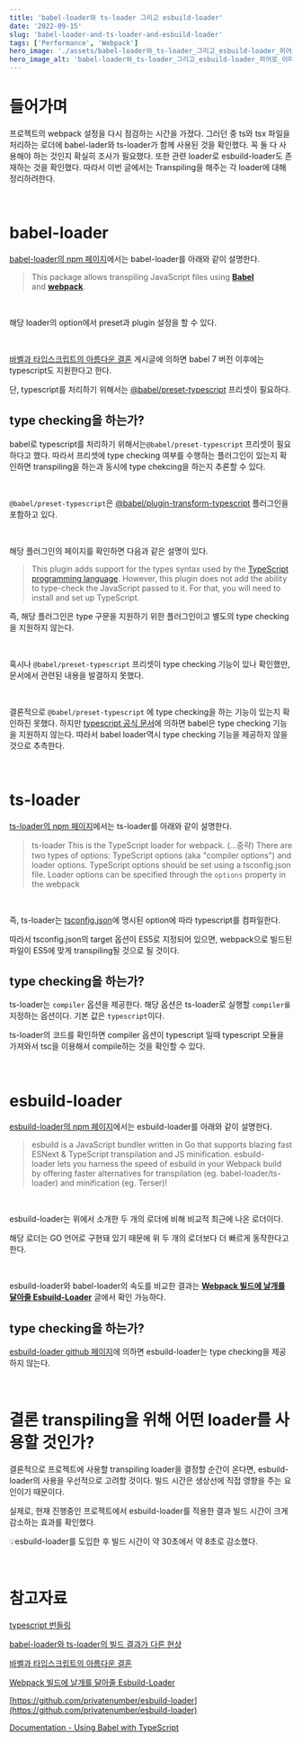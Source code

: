 ```yaml
---
title: 'babel-loader와 ts-loader 그리고 esbuild-loader'
date: '2022-09-15'
slug: 'babel-loader-and-ts-loader-and-esbuild-loader'
tags: ['Performance', 'Webpack']
hero_image: './assets/babel-loader와_ts-loader_그리고_esbuild-loader_히어로_이미지.jpeg'
hero_image_alt: 'babel-loader와_ts-loader_그리고_esbuild-loader_히어로_이미지'
---
```

# 들어가며

프로젝트의 webpack 설정을 다시 점검하는 시간을 가졌다. 그러던 중 ts와 tsx 파일을 처리하는 로더에 babel-lader와 ts-loader가 함께 사용된 것을 확인했다. 꼭 둘 다 사용해야 하는 것인지 확실히 조사가 필요했다. 또한 관련 loader로 esbuild-loader도 존재하는 것을 확인했다. 따라서 이번 글에서는 Transpiling을 해주는 각 loader에 대해 정리하려한다.

<br/>

# babel-loader

[babel-loader의 npm 페이지](https://www.npmjs.com/package/babel-loader)에서는 babel-loader를 아래와 같이 설명한다.

> This package allows transpiling JavaScript files using **[Babel](https://github.com/babel/babel)** and **[webpack](https://github.com/webpack/webpack)**.
> 

<br/>

해당 loader의 option에서 preset과 plugin 설정을 할 수 있다.

<br/>

[바벨과 타입스크립트의 아름다운 결혼](https://ui.toast.com/weekly-pick/ko_20181220) 게시글에 의하면 babel 7 버전 이후에는 typescript도 지원한다고 한다.

단, typescript를 처리하기 위해서는 [@babel/preset-typescript](https://babeljs.io/docs/en/babel-preset-typescript) 프리셋이 필요하다.

## type checking을 하는가?

babel로 typescript를 처리하기 위해서는`@babel/preset-typescript` 프리셋이 필요하다고 했다. 따라서 프리셋에 type checking 여부를 수행하는 플러그인이 있는지 확인하면 transpiling을 하는과 동시에 type chekcing을 하는지 추론할 수 있다.

<br/>

`@babel/preset-typescript`은 [@babel/plugin-transform-typescript](https://babeljs.io/docs/en/babel-plugin-transform-typescript) 플러그인을 포함하고 있다.

<br/>

해당 플러그인의 페이지를 확인하면 다음과 같은 설명이 있다.

> This plugin adds support for the types syntax used by the [TypeScript programming language](https://www.typescriptlang.org/). However, this plugin does not add the ability to type-check the JavaScript passed to it. For that, you will need to install and set up TypeScript.
> 

즉, 해당 플러그인은 type 구문을 지원하기 위한 플러그인이고 별도의 type checking을 지원하지 않는다.

<br/>

혹시나 `@babel/preset-typescript` 프리셋이 type checking 기능이 있나 확인했만, 문서에서 관련된 내용을 발결하지 못했다.

<br/>

결론적으로 `@babel/preset-typescript` 에 type checking을 하는 기능이 있는지 확인하진 못했다. 하지만 [typescript 공식 문서](https://www.typescriptlang.org/docs/handbook/babel-with-typescript.html#type-checking-and-dts-file-generation)에 의하면 babel은 type checking 기능을 지원하지 않는다. 따라서 babel loader역시 type checking 기능을 제공하지 않을 것으로 추측한다.

<br/>

# ts-loader

[ts-loader의 npm 페이지](https://www.npmjs.com/package/ts-loader)에서는 ts-loader를 아래와 같이 설명한다.

> ts-loader This is the TypeScript loader for webpack.
(…중략)
There are two types of options: TypeScript options (aka "compiler options") and loader options. TypeScript options should be set using a tsconfig.json file. Loader options can be specified through the `options` property in the webpack
> 

<br/>

즉, ts-loader는 [tsconfig.json](https://www.typescriptlang.org/tsconfig)에 명시된 option에 따라 typescript를 컴파일한다.

따라서 tsconfig.json의 target 옵션이 ES5로 지정되어 있으면, webpack으로 빌드된 파일이 ES5에 맞게 transpiling될 것으로 될 것이다.

## type checking을 하는가?

ts-loader는 `compiler` 옵션을 제공한다. 해당 옵션은 ts-loader로 실행할 `compiler를` 지정하는 옵션이다. 기본 값은 `typescript`이다.

ts-loader의 코드를 확인하면 compiler 옵션이 typescript 일때 typescript 모듈을 가져와서 tsc을 이용해서 compile하는 것을 확인할 수 있다.

<br/>

# esbuild-loader

[esbuild-loader의 npm 페이지](https://www.npmjs.com/package/esbuild-loader)에서는 esbuild-loader를 아래와 같이 설명한다.

> esbuild is a JavaScript bundler written in Go that supports blazing fast ESNext & TypeScript transpilation and JS minification.
esbuild-loader lets you harness the speed of esbuild in your Webpack build by offering faster alternatives for transpilation (eg. babel-loader/ts-loader) and minification (eg. Terser)!
> 

<br/>

esbuild-loader는 위에서 소개한 두 개의 로더에 비해 비교적 최근에 나온 로더이다.

해당 로더는 GO 언어로 구현돼 있기 때문에 위 두 개의 로더보다 더 빠르게 동작한다고 한다.

<br/>

esbuild-loader와 babel-loader의 속도를 비교한 결과는 ****[Webpack 빌드에 날개를 달아줄 Esbuild-Loader](https://fe-developers.kakaoent.com/2022/220707-webpack-esbuild-loader/#%EC%99%9C-%EB%8D%94-%EB%B9%A0%EB%A5%B8%EA%B0%80-)**** 글에서 확인 가능하다.

## type checking을 하는가?

[esbuild-loader github 페이지](https://github.com/privatenumber/esbuild-loader#will-there-be-type-checking-support)에 의하면 esbuild-loader는 type checking을 제공하지 않는다.

<br/>

# 결론 transpiling을 위해 어떤 loader를 사용할 것인가?

결론적으로 프로젝트에 사용할 transpiling loader을 결정할 순간이 온다면, esbuild-loader의 사용을 우선적으로 고려할 것이다. 빌드 시간은 생상선에 직접 영향을 주는 요인이기 때문이다.

실제로, 현재 진행중인 프로젝트에서 esbuild-loader를 적용한 결과 빌드 시간이 크게 감소하는 효과를 확인했다.

💡esbuild-loader를 도입한 후 빌드 시간이 약 30초에서 약 8초로 감소했다.

<br/>

# 참고자료

[typescript 번들링](https://velog.io/@ginameee/typescript-%EB%B2%88%EB%93%A4%EB%A7%81)

[babel-loader와 ts-loader의 빌드 결과가 다른 현상](https://jeonghwan-kim.github.io/dev/2021/03/08/babel-typescript.html)

[바벨과 타입스크립트의 아름다운 결혼](https://ui.toast.com/weekly-pick/ko_20181220)

[Webpack 빌드에 날개를 달아줄 Esbuild-Loader](https://fe-developers.kakaoent.com/2022/220707-webpack-esbuild-loader/)

[https://github.com/privatenumber/esbuild-loader](https://github.com/privatenumber/esbuild-loader)

[Documentation - Using Babel with TypeScript](https://www.typescriptlang.org/docs/handbook/babel-with-typescript.html)